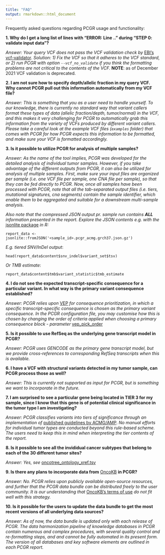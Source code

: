 ```yaml
---
title: "FAQ"
output: rmarkdown::html_document
---
```


Frequently asked questions regarding PCGR usage and functionality:

__1. Why do I get a long list of lines with “ERROR: Line ..” during “STEP 0: validate input data”?__

_Answer: Your query VCF does not pass the VCF validation check by_ [EBI's vcf-validator](https://github.com/EBIvariation/vcf-validator).
_Solution: 1) Fix the VCF so that it adheres to the VCF standard, or 2) run PCGR with option `--vcf_no_validate` if you think the formatting problems are not critical to the contents of the VCF._ **NOTE**: as of December 2021 VCF validation is deprecated.

__2. I am not sure how to specify depth/allelic fraction in my query VCF. Why cannot PCGR pull out this information automatically from my VCF file?__

_Answer: This is something that you as a user need to handle yourself. To our knowledge, there is currently no standard way that variant callers format these types of data (allelic fraction/depth, tumor/normal) in the VCF, and this makes it very challenging for PCGR to automatically grab this information from the variety of VCFs produced by different variant callers. Please take a careful look at the example VCF files (`examples` folder) that comes with PCGR for how PCGR expects this information to be formatted, and make sure your VCF is formatted accordingly._

__3. Is it possible to utilize PCGR for analysis of multiple samples?__

_Answer: As the name of the tool implies, PCGR was developed for the detailed analysis of individual tumor samples. However, if you take advantage of the different outputs from PCGR, it can also be utilized for analysis of multiple samples. First, make sure your input files are organized per sample (i.e. one VCF file per sample, one CNA file per sample), so that they can be fed directly to PCGR. Now, once all samples have been processed with PCGR, note that all the tab-separated output files (i.e. tiers, mutational signatures, cna segments) contain the sample identifier, which enable them to be aggregated and suitable for a downstream multi-sample analysis._

_Also note that the compressed JSON output pr. sample run contains __ALL__ information presented in the report. Explore the JSON contents e.g. with the_ [jsonlite package](https://github.com/jeroen/jsonlite) _in R:_

 `report_data <- jsonlite::fromJSON('<sample_id>.pcgr_acmg.grch37.json.gz')`

_E.g. tiered SNV/InDel output_:

 `head(report_data$content$snv_indel$variant_set$tsv)`

_Or TMB estimate_:

 `report_data$content$tmb$variant_statistic$tmb_estimate`

__4. I do not see the expected transcript-specific consequence for a particular variant. In what way is the primary variant consequence established?__

_Answer: PCGR relies upon_ [VEP](https://www.ensembl.org/info/docs/tools/vep/index.html)  _for consequence prioritization, in which a specific transcript-specific consequence is chosen as the primary variant consequence. In the PCGR configuration file, you may customise how this is chosen by changing the order of criteria applied when choosing a primary consequence block  - parameter_ [vep_pick_order](https://www.ensembl.org/info/docs/tools/vep/script/vep_other.html#pick_options)

__5. Is it possible to use RefSeq as the underlying gene transcript model in PCGR?__

_Answer: PCGR uses GENCODE as the primary gene transcript model, but we provide cross-references to corresponding RefSeq transcripts when this is available._

__6. I have a VCF with structural variants detected in my tumor sample, can PCGR process those as well?__

_Answer: This is currently not supported as input for PCGR, but is something we want to incorporate in the future._

__7. I am surprised to see a particular gene being located in TIER 3 for my sample, since I know that this gene is of potential clinical significance in the tumor type I am investigating?__

_Answer: PCGR classifies variants into tiers of significance through an implementation of_  [published guidelines by ACMG/AMP](https://pcgr.readthedocs.io/en/latest/tier_systems.html). _No manual efforts for individual tumor types are conducted beyond this rule-based scheme. The users need to keep this in mind when interpreting the tier contents of the report._

__8. Is it possible to see all the invididual cancer subtypes that belong to each of the 30 different tumor sites?__

_Answer: Yes, see_ [oncotree_ontology_xref.tsv](https://raw.githubusercontent.com/sigven/pcgr/master/oncotree_ontology_xref.tsv)

__9. Is there any plans to incorporate data from__ [OncoKB](https://www.oncokb.org) __in PCGR?__

_Answer: No. PCGR relies upon publicly available open-source resources, and further that the PCGR data bundle can be distributed freely to the user community. It is our understanding that_ [OncoKB's terms of use](https://www.oncokb.org/terms) _do not fit well with this strategy._

__10. Is it possible for the users to update the data bundle to get the most recent versions of all underlying data sources?__

_Answer: As of now, the data bundle is updated only with each release of PCGR. The data harmonization pipeline of knowledge databases in PCGR contain numerous and complex procedures, with several quality control and re-formatting steps, and and cannot be fully automated in its present form. The version of all databases and key software elements are outlined in each PCGR report._
